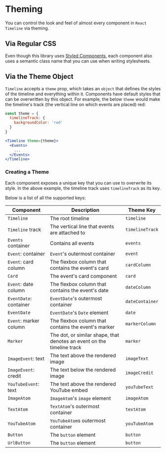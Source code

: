 <Meta title="Timeline/Theming/Intro" />

# Theming

You can control the look and feel of almost every component in `React Timeline` via theming. 

## Via Regular CSS
Even though this library uses [Styled Components](https://www.styled-components.com/), each component also uses a semantic class name that you can use when writing stylesheets.

## Via the Theme Object
`Timeline` accepts a `theme` prop, which takes an `object` that defines the styles of the timeline and everything within it. Components have default styles that can be overwritten by this object. For example, the below `theme` would make the timeline's track (the vertical line on which events are placed) red:

```jsx
const theme = {
  timelineTrack: {
    backgroundColor: 'red'
  }
}

<Timeline theme={theme}>
  <Events>
    ...
  </Events>
</Timeline>
```

### Creating a Theme
Each component exposes a unique key that you can use to overwrite its style. In the above example, the timeline track uses `timelineTrack` as its key.

Below is a list of all the supported keys:

| Component | Description | Theme Key |
| --------- | ----------- | --------- |
| `Timeline` | The root timeline | `timeline` |
| `Timeline` track | The vertical line that events are attached to | `timelineTrack` |
| `Events` container | Contains all events | `events` |
| `Event`: container | `Event`'s outermost container | `event` |
| `Event`: card column | The flexbox column that contains the event's card | `cardColumn` |
| `Card` | The event's card component | `card` |
| `Event`: date column | The flexbox column that contains the event's date | `dateColumn` |
| `EventDate`: container | `EventDate`'s outermost container | `dateContainer` |
| `EventDate` | `EventDate`'s `Date` element | `date` |
| `Event`: marker column | The flexbox column that contains the event's marker | `markerColumn` |
| `Marker` | The dot, or similar shape, that denotes an event on the timeline track | `marker` |
| `ImageEvent`: text | The text above the rendered image | `imageText` |
| `ImageEvent`: credit |The text below the rendered image | `imageCredit`|
| `YouTubeEvent`: text | The text above the rendered YouTube embed | `youTubeText` |
| `ImageAtom` | `ImageAtom`'s `image` element | `imageAtom` |
| `TextAtom` | `TextAtom`'s outermost container | `textAtom` |
| `YouTubeAtom` | `YouTubeAtom`s outermost container | `youTubeAtom` |
| `Button` | The `button` element | `button` |
| `UrlButton` | The `button` element | `button` |